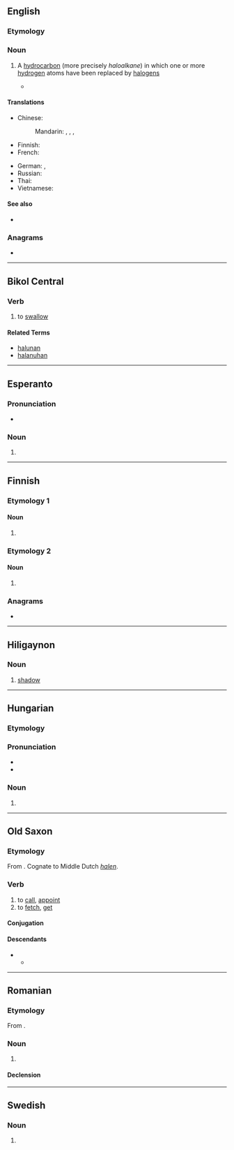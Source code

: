 {{also|Halon|hálón}}
==English==

===Etymology===
{{blend|en|halogen|carbon}}

===Noun===
{{en-noun}}

# {{lb|en|organic chemistry}} A [[hydrocarbon]] (more precisely ''haloalkane'') in which one or more [[hydrogen]] atoms have been replaced by [[halogen]]s
#* {{quote-journal|en|date=February 12, 2009|author=Azadeh Ensha|title=A Cellphone That Is Made With the Environment in Mind|work=New York Times|url=http://www.nytimes.com/2009/02/12/technology/personaltech/12renew.html
|passage=The Renew is also free of polyvinyl chloride, asbestos, chlorofluorocarbons and '''halons'''.}}

====Translations====
{{trans-top}}
* Chinese:
*: Mandarin: {{t+|cmn|海龍}}, {{t+|cmn|海龙|tr=hǎilóng}}, {{t|cmn|哈龍}}, {{t|cmn|哈龙|tr=hālóng}}
* Finnish: {{t+|fi|haloni}}
* French: {{t+|fr|halon|m}}
{{trans-mid}}
* German: {{t|de|Ha­lo­gen­was­ser­stoff|m}}, {{t|de|Halogenkohlenwasserstoff|m}}
* Russian: {{t-needed|ru}}
* Thai: {{t-needed|th}}
* Vietnamese: {{t-needed|vi}}
{{trans-bottom}}

====See also====
* {{pedialite|Haloalkane}}

===Anagrams===
* {{anagrams|en|a=ahlno|Lohan}}

----

==Bikol Central==

===Verb===
{{head|bcl|verb|head=hálon}}

# to [[swallow]]
#: {{syn|bcl|hamil}}

====Related Terms====
* [[halunan]]
* [[halanuhan]]

----

==Esperanto==

===Pronunciation===
* {{audio|eo|LL-Q143 (epo)-Lepticed7-halon.wav|Audio}}

===Noun===
{{eo-head}}

# {{eo-form of|hal|on}}

----

==Finnish==

===Etymology 1===

====Noun====
{{head|fi|noun form}}

# {{fi-form of|halko|case=genitive|pl=singular}}

===Etymology 2===

====Noun====
{{head|fi|noun form}}

# {{fi-form of|halo|case=genitive|pl=singular}}

===Anagrams===
* {{anagrams|fi|a=ahlno|alhon|lahon}}

----

==Hiligaynon==

===Noun===
{{hil-noun|halón}}

# [[shadow]]

----

==Hungarian==

===Etymology===
{{affix|hu|hal|-on|nocat=y}}

===Pronunciation===
* {{hu-IPA}}
* {{hyphenation|hu|ha|lon}}

===Noun===
{{head|hu|noun form}}

# {{inflection of|hu|hal||spe|s}}

----

==Old Saxon==

===Etymology===
From {{inh|osx|gem-pro|*halōną}}. Cognate to Middle Dutch ''[[halen]]''.

===Verb===
{{osx-verb|head=halōn}}

# to [[call]], [[appoint]]
# to [[fetch]], [[get]]

====Conjugation====
{{osx-conj-wk2|hal}}

====Descendants====
* {{desc|gml|hālen}}
** {{desc|nds|halen}}

----

==Romanian==

===Etymology===
From {{bor|ro|fr|halon}}.

===Noun===
{{ro-noun|n|-}}

# {{l|en|halon}}

====Declension====
{{ro-noun-n|n=sg}}

----

==Swedish==

===Noun===
{{head|sv|noun form|g=c}}

# {{sv-noun-form-def|halo}}